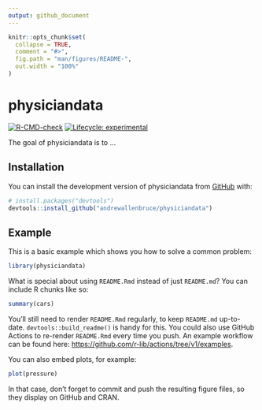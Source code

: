```yaml
---
output: github_document
---
```


<!-- README.md is generated from README.Rmd. Please edit that file -->

```r
knitr::opts_chunk$set(
  collapse = TRUE,
  comment = "#>",
  fig.path = "man/figures/README-",
  out.width = "100%"
)
```

# physiciandata

<!-- badges: start -->
[![R-CMD-check](https://github.com/andrewallenbruce/physiciandata/actions/workflows/R-CMD-check.yaml/badge.svg)](https://github.com/andrewallenbruce/physiciandata/actions/workflows/R-CMD-check.yaml)
[![Lifecycle: experimental](https://img.shields.io/badge/lifecycle-experimental-orange.svg)](https://lifecycle.r-lib.org/articles/stages.html#experimental)
<!-- badges: end -->

The goal of physiciandata is to ...

## Installation

You can install the development version of physiciandata from [GitHub](https://github.com/) with:

``` r
# install.packages("devtools")
devtools::install_github("andrewallenbruce/physiciandata")
```

## Example

This is a basic example which shows you how to solve a common problem:

```r
library(physiciandata)
```

What is special about using `README.Rmd` instead of just `README.md`? You can include R chunks like so:

```r
summary(cars)
```

You'll still need to render `README.Rmd` regularly, to keep `README.md` up-to-date. `devtools::build_readme()` is handy for this. You could also use GitHub Actions to re-render `README.Rmd` every time you push. An example workflow can be found here: <https://github.com/r-lib/actions/tree/v1/examples>.

You can also embed plots, for example:

```r
plot(pressure)
```

In that case, don't forget to commit and push the resulting figure files, so they display on GitHub and CRAN.
